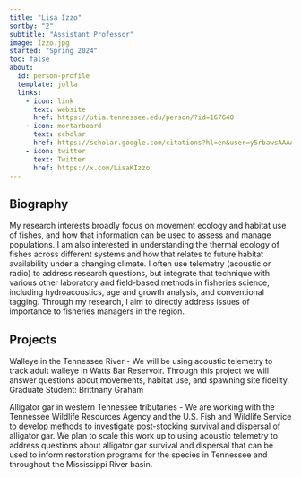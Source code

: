 ```yaml
---
title: "Lisa Izzo"
sortby: "2"
subtitle: "Assistant Professor"
image: Izzo.jpg
started: "Spring 2024"
toc: false
about:
  id: person-profile
  template: jolla
  links:
    - icon: link
      text: website
      href: https://utia.tennessee.edu/person/?id=167640
    - icon: mortarboard
      text: scholar
      href: https://scholar.google.com/citations?hl=en&user=y5rbawsAAAAJ
    - icon: twitter
      text: Twitter
      href: https://x.com/LisaKIzzo
---
```


::: {#person-profile}
:::

## Biography

My research interests broadly focus on movement ecology and habitat use of fishes, and how that information can be used to assess and manage populations. I am also interested in understanding the thermal ecology of fishes across different systems and how that relates to future habitat availability under a changing climate. I often use telemetry (acoustic or radio) to address research questions, but integrate that technique with various other laboratory and field-based methods in fisheries science, including hydroacoustics, age and growth analysis, and conventional tagging. Through my research, I aim to directly address issues of importance to fisheries managers in the region. 

## Projects

Walleye in the Tennessee River - We will be using acoustic telemetry to track adult walleye in Watts Bar Reservoir. Through this project we will answer questions about movements, habitat use, and spawning site fidelity. Graduate Student: Brittnany Graham  

Alligator gar in western Tennessee tributaries - We are working with the Tennessee Wildlife Resources Agency and the U.S. Fish and Wildlife Service to develop methods to investigate post-stocking survival and dispersal of alligator gar. We plan to scale this work up to using acoustic telemetry to address questions about alligator gar survival and dispersal that can be used to inform restoration programs for the species in Tennessee and throughout the Mississippi River basin. 
